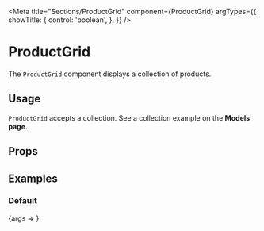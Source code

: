 

<Meta
  title="Sections/ProductGrid"
  component={ProductGrid}
  argTypes={{
    showTitle: {
      control: 'boolean',
    },
  }}
/>

# ProductGrid

The `ProductGrid` component displays a collection of products.

## Usage

`ProductGrid` accepts a collection. See a collection example on the <LinkTo kind="docs-models--page#collection-of-products">**Models page**</LinkTo>.

## Props

<ArgsTable of={ProductGrid} />

## Examples

### Default

<Canvas>
  <Story name="Default" args={{ showTitle: true }}>
    {args => <ProductGrid collection={collection} productsPerPage={5} {...args} />}
  </Story>
</Canvas>
